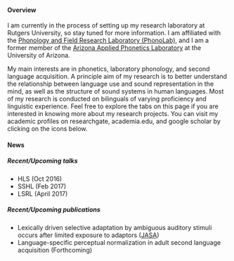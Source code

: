 <div class="tab-pane active" id="overview">

<h4>Overview</h4>

<p align="justify">
I am currently in the process of setting up my research laboratory at Rutgers 
University, so stay tuned for more information. I am affiliated with the 
<a alt="phonolab" href="http://rci.rutgers.edu/~phonolab/index.php" target='_new'><span class="showtooltip" title="Phonolab webpage">Phonology and Field Research Laboratory (PhonoLab)</span></a>, and I am a former member of the 
<a alt="AAPL" href="https://sites.google.com/site/miquelsimonet/sports-lab-az" target='_new'><span class="showtooltip" title="AAPL webpage">Arizona Applied Phonetics Laboratory</span></a> at the University of Arizona. 


My main interests are in phonetics, laboratory phonology, and second language 
acquisition. A principle aim of my research is to better understand the 
relationship between language use and sound representation in the mind, as well 
as the structure of sound systems in human languages. Most of my research is 
conducted on bilinguals of varying proficiency and linguistic experience. 
Feel free to explore the tabs on this page if you are interested in knowing 
more about my research projects. You can visit my academic profiles on 
researchgate, academia.edu, and google scholar by clicking on the icons below.
</p>

#### News

##### Recent/Upcoming talks
 
- HLS (Oct 2016)
- SSHL (Feb 2017)
- LSRL (April 2017)
 
##### Recent/Upcoming publications
 
- Lexically driven selective adaptation by ambiguous auditory stimuli occurs 
after limited exposure to adaptors ([JASA](http://scitation.aip.org/content/asa/journal/jasa/139/5/10.1121/1.4951704))
- Language-specific perceptual normalization in adult second language 
acquisition (Forthcoming)

<div align='center'>
<a class="twitter-timeline" data-width="300" data-height="300" data-theme="light" data-link-color="#a00" href="https://twitter.com/jvcasill"></a> <script async src="//platform.twitter.com/widgets.js" charset="utf-8"></script>
</div>

</div>


